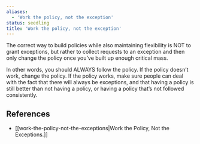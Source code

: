 ```yaml
---
aliases:
  - 'Work the policy, not the exception'
status: seedling
title: 'Work the policy, not the exception'
---
```

The correct way to build policies while also maintaining flexibility is NOT to grant exceptions, but rather to collect requests to an exception and then only change the policy once you’ve built up enough critical mass.

In other words, you should ALWAYS follow the policy. If the policy doesn’t work, change the policy. If the policy works, make sure people can deal with the fact that there will always be exceptions, and that having a policy is still better than not having a policy, or having a policy that’s not followed consistently.

## References

- [[work-the-policy-not-the-exceptions|Work the Policy, Not the Exceptions.]]
